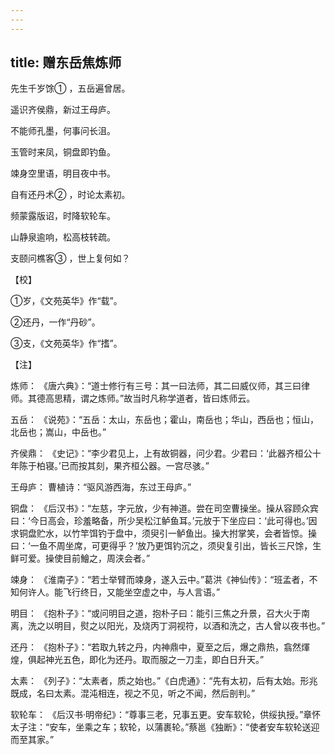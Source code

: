 ```yaml
---
---
---
```

title: 赠东岳焦炼师
---




先生千岁馀① ，五岳遍曾居。

遥识齐侯鼎，新过王母庐。

不能师孔墨，何事问长沮。

玉管时来凤，铜盘即钓鱼。

竦身空里语，明目夜中书。

自有还丹术② ，时论太素初。

频蒙露版诏，时降软轮车。

山静泉逾响，松高枝转疏。

支颐问樵客③ ，世上复何如？

【校】

①岁，《文苑英华》作“载”。

②还丹，一作“丹砂”。

③支，《文苑英华》作“搘”。

【注】

炼师： 《唐六典》：“道士修行有三号：其一曰法师，其二曰威仪师，其三曰律师。其德高思精，谓之炼师。”故当时凡称学道者，皆曰炼师云。

五岳： 《说苑》：“五岳：太山，东岳也；霍山，南岳也；华山，西岳也；恒山，北岳也；嵩山，中岳也。”

齐侯鼎： 《史记》：“李少君见上，上有故铜器，问少君。少君曰：‘此器齐桓公十年陈于柏寝。’已而按其刻，果齐桓公器。一宫尽骇。”

王母庐： 曹植诗：“驱风游西海，东过王母庐。”

铜盘： 《后汉书》：“左慈，字元放，少有神道。尝在司空曹操坐。操从容顾众宾曰：‘今日高会，珍羞略备，所少吴松江鲈鱼耳。’元放于下坐应曰：‘此可得也。’因求铜盘贮水，以竹竿饵钓于盘中，须臾引一鲈鱼出。操大拊掌笑，会者皆惊。操曰：‘一鱼不周坐席，可更得乎？’放乃更饵钓沉之，须臾复引出，皆长三尺馀，生鲜可爱。操使目前鱠之，周浃会者。”

竦身： 《淮南子》：“若士举臂而竦身，遂入云中。”葛洪《神仙传》：“班孟者，不知何许人。能飞行终日，又能坐空虚之中，与人言语。”

明目： 《抱朴子》：“或问明目之道，抱朴子曰：能引三焦之升景，召大火于南离，洗之以明目，熨之以阳光，及烧丙丁洞视符，以酒和洗之，古人曾以夜书也。”

还丹： 《抱朴子》：“若取九转之丹，内神鼎中，夏至之后，爆之鼎热，翕然煇煌，俱起神光五色，即化为还丹。取而服之一刀圭，即白日升天。”

太素： 《列子》：“太素者，质之始也。”《白虎通》：“先有太初，后有太始。形兆既成，名曰太素。混沌相连，视之不见，听之不闻，然后剖判。”

软轮车： 《后汉书·明帝纪》：“尊事三老，兄事五更。安车软轮，供绥执授。”章怀太子注：“安车，坐乘之车；软轮，以蒲裹轮。”蔡邕《独断》：“使者安车软轮送迎而至其家。”